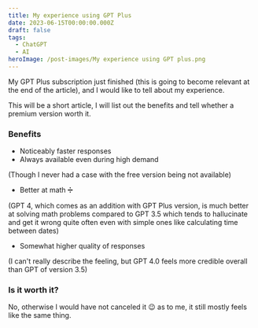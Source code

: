 ```yaml
---
title: My experience using GPT Plus
date: 2023-06-15T00:00:00.000Z
draft: false
tags:
  - ChatGPT
  - AI
heroImage: /post-images/My experience using GPT plus.png
---
```


My GPT Plus subscription just finished (this is going to become relevant at the end of the article), and I would like to tell about my experience.

This will be a short article, I will list out the benefits and tell whether a premium version worth it.

### Benefits

* Noticeably faster responses
* Always available even during high demand

(Though I never had a case with the free version being not available)

* Better at math ➗

(GPT 4, which comes as an addition with GPT Plus version, is much better at solving math problems compared to GPT 3.5 which tends to hallucinate and get it wrong quite often even with simple ones like calculating time between dates)

* Somewhat higher quality of responses

(I can't really describe the feeling, but GPT 4.0 feels more credible overall than GPT of version 3.5)

### Is it worth it?

No, otherwise I would have not canceled it 😉 as to me, it still mostly feels like the same thing.
